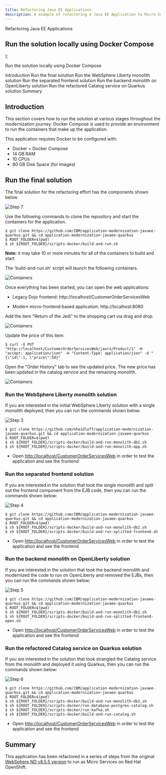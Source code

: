 ```yaml
---
title: Refactoring Java EE Applications
description: A example of refactoring a Java EE Application to Micro Services
---
```


  <span>
Refactoring Java EE Applications<br/> <h2>Run the solution locally using Docker Compose</h2>
  </span>
);

<PageDescription>

Run the solution locally using Docker Compose

</PageDescription>

<AnchorLinks small>
  <AnchorLink>Introduction</AnchorLink>
  <AnchorLink>Run the final solution</AnchorLink>
  <AnchorLink>Run the WebSphere Liberty monolith solution</AnchorLink>
  <AnchorLink>Run the separated frontend solution</AnchorLink>
  <AnchorLink>Run the backend monolith on OpenLiberty solution</AnchorLink>
  <AnchorLink>Run the refactored Catalog service on Quarkus solution</AnchorLink>
  <AnchorLink>Summary</AnchorLink>
</AnchorLinks>


## Introduction
This section covers how to run the solution at various stages throughout the modernization journey. Docker Compose is used to provide an environment to run the containers that make up the application.

This application requires Docker to be configured with:
  - Docker + Docker Compose
  - 14 GB RAM
  - 10 CPUs
  - 80 GB Disk Space (for images)

## Run the final solution
The final solution for the refactoring effort has the components shown below

  ![Step 7](images/step7.png)

Use the following commands to clone the repository and start the containers for the application.

```
$ git clone https://github.com/IBM/application-modernization-javaee-quarkus.git && cd application-modernization-javaee-quarkus
$ ROOT_FOLDER=$(pwd)
$ sh ${ROOT_FOLDER}/scripts-docker/build-and-run.sh
```

**Note:** it may take 10 or more minutes for all of the containers to build and start

The 'build-and-run.sh' script will launch the following containers.

![Containers](images/Containers.png)

Once everything has been started, you can open the web applications:

- Legacy Dojo frontend: http://localhost/CustomerOrderServicesWeb

- Modern micro-frontend based application: http://localhost:8080

Add the item "Return of the Jedi" to the shopping cart via drag and drop.

![Containers](images/storefront-add-item.png)

Update the price of this item:

```
$ curl -X PUT "http://localhost/CustomerOrderServicesWeb/jaxrs/Product/1" -H "accept: application/json" -H "Content-Type: application/json" -d "{\"id\":1, \"price\":50}"
```

Open the "Order History" tab to see the updated price. The new price has been updated in the catalog service and the remaining monolith.

![Containers](images/storefront-new-price.png)

### Run the WebSphere Liberty monolith solution
If you are interested in the initial WebSphere Liberty solution with a single monolith deployed, then you can run the commands shown below:

  ![Step 3](images/step3.png)

```
$ git clone https://github.com/nheidloff/application-modernization-javaee-quarkus.git && cd application-modernization-javaee-quarkus
$ ROOT_FOLDER=$(pwd)
$ sh ${ROOT_FOLDER}/scripts-docker/build-and-run-monolith-db2.sh
$ sh ${ROOT_FOLDER}/scripts-docker/build-and-run-monolith-app.sh
```

- Open [http://localhost/CustomerOrderServicesWeb](http://localhost/CustomerOrderServicesWeb) in order to test the application and see the frontend

### Run the separated frontend solution
If you are interested in the solution that took the single monolith and split out the frontend component from the EJB code, then you can run the commands shown below:

  ![Step 4](images/step4.png)

```
$ git clone https://github.com/IBM/application-modernization-javaee-quarkus.git && cd application-modernization-javaee-quarkus
$ ROOT_FOLDER=$(pwd)
$ sh ${ROOT_FOLDER}/scripts-docker/build-and-run-monolith-db2.sh
$ sh ${ROOT_FOLDER}/scripts-docker/build-and-run-splitted-frontend.sh
```

- Open [http://localhost/CustomerOrderServicesWeb](http://localhost/CustomerOrderServicesWeb) in order to test the application and see the frontend

### Run the backend monolith on OpenLiberty solution
If you are interested in the solution that took the backend monolith and modernized the code to run on OpenLiberty and removed the EJBs, then you can run the commands shown below:

  ![Step 5](images/step5.png)

```
$ git clone https://github.com/IBM/application-modernization-javaee-quarkus.git && cd application-modernization-javaee-quarkus
$ ROOT_FOLDER=$(pwd)
$ sh ${ROOT_FOLDER}/scripts-docker/build-and-run-monolith-db2.sh
$ sh ${ROOT_FOLDER}/scripts-docker/build-and-run-splitted-frontend-open.sh
```

- Open [http://localhost/CustomerOrderServicesWeb](http://localhost/CustomerOrderServicesWeb) in order to test the application and see the frontend

### Run the refactored Catalog service on Quarkus solution
If you are interested in the solution that took strangled the Catalog service from the monolith and deployed it using Quarkus, then you can run the commands shown below:

  ![Step 6](images/step6.png)

```
$ git clone https://github.com/IBM/application-modernization-javaee-quarkus.git && cd application-modernization-javaee-quarkus
$ ROOT_FOLDER=$(pwd)
$ sh ${ROOT_FOLDER}/scripts-docker/build-and-run-monolith-db2.sh
$ sh ${ROOT_FOLDER}/scripts-docker/run-database-postgres-catalog.sh
$ sh ${ROOT_FOLDER}/scripts-docker/run-kafka.sh
$ sh ${ROOT_FOLDER}/scripts-docker/build-and-run-catalog.sh
```

- Open [http://localhost/CustomerOrderServicesWeb](http://localhost/CustomerOrderServicesWeb) in order to test the application and see the frontend

## Summary
This application has been refactored in a series of steps from the original [WebSphere ND v8.5.5 version](https://github.com/ibm-cloud-architecture/cloudpak-for-applications/tree/was855) to run as Micro Services on Red Hat OpenShift.
